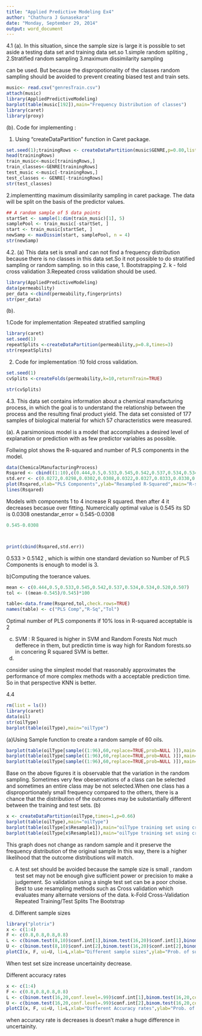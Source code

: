 ---
title: "Applied Predictive Modeling Ex4"
author: "Chathura J Gunasekara"
date: "Monday, September 29, 2014"
output: word_document
---
4.1
(a).
In this situation, since the sample size is large it is possible to 
set aside a testing data set and training data set.so 
1.simple random spliting ,
2.Stratified random sampling
3.maximum dissimilarity sampling 

can be used. But because the dispropotionality of the classes random sampling should be avoided to prevent creating biased test and train sets.

```{r,echo=FALSE}
music<- read.csv("genresTrain.csv")
attach(music)
library(AppliedPredictiveModeling)
barplot(table(music[192]),main="Frequency Distribution of classes")
library(caret)
library(proxy)
```

(b).
Code for implementing :

1. Using "createDataPartition" function in Caret package.
```{r,echo=FALSE}
set.seed(1);trainingRows <- createDataPartition(music$GENRE,p=0.80,list=FALSE)
head(trainingRows)
train_music<-music[trainingRows,]
train_classes<-GENRE[trainingRows]
test_music <-music[-trainingRows,]
test_classes <- GENRE[-trainingRows]
str(test_classes)


```
2.implementting maximum dissimilarity sampling in caret package. The data will be split on the basis of the predictor values.
```{r, echo=TRUE}

## A random sample of 5 data points
startSet <- sample(1:dim(train_music)[1], 5)
samplePool <- train_music[-startSet, ]
start <- train_music[startSet, ]
newSamp <- maxDissim(start, samplePool, n = 4)
str(newSamp)

```
4.2.
(a)
This data set is small and can not find a frequency distribution because there is no classes in this data set.So it not possible to do stratified sampling or random sampling.
so in this case,
1. Bootstrapping
2. k - fold cross validation 
3.Repeated cross validation should be used.
```{r,echo=FALSE}
library(AppliedPredictiveModeling)
data(permeability)
per_data <-cbind(permeability,fingerprints)
str(per_data)

```
(b).

1.Code for implementation :Repeated stratified sampling
```{r,echo=TRUE}
library(caret)
set.seed(1)
repeatSplits <-createDataPartition(permeability,p=0.8,times=3)
str(repeatSplits)
```
2. Code for implementation :10 fold cross validation.
```{r,echo=TRUE}
set.seed(1)
cvSplits <-createFolds(permeability,k=10,returnTrain=TRUE)

str(cvSplits)
```

4.3.
This data set contains information about a chemical manufacturing process,
in which the goal is to understand the relationship between the process and
the resulting final product yield. The data set consisted of
177 samples of biological material for which 57 characteristics were measured.

(a). A parsimonious model is a model that accomplishes a desired level of explanation or prediction with as few predictor variables as possible.

Follwing plot shows the R-squared and number of PLS components in the model. 

```{r,echo=FALSE}

data(ChemicalManufacturingProcess)
Rsqared <- cbind((1:10),c(0.444,0.5,0.533,0.545,0.542,0.537,0.534,0.534,0.520,0.507))
std.err <- c(0.0272,0.0298,0.0302,0.0308,0.0322,0.0327,0.0333,0.0330,0.0326,0.0324)
plot(Rsqared,xlab="PLS Components",ylab="Resampled R-Squared",main="R-sqred vs No. of components")
lines(Rsqared)
```
Models with components 1 to 4 increase R squared. then after 4 it decreases becasue over fitting.
Numercically optimal value is 0.545 its SD is 0.0308
onestandar_error = 0.545-0.0308 
```{r,echo=TRUE}
0.545-0.0308



print(cbind(Rsqared,std.err))
```
0.533 > 0.5142 , which is within one standard deviation
so Number of PLS Components is enough to model is 3.


b)Computing the toerance values.
```{r,echo=FALSE}
mean <- c(0.444,0.5,0.533,0.545,0.542,0.537,0.534,0.534,0.520,0.507)
tol <- ((mean-0.545)/0.545)*100

table<-data.frame(Rsqared,tol,check.rows=TRUE)
names(table) <- c("PLS Comp","R-Sq","Tol")


```
Optimal number of PLS components if 10% loss in R-squared acceptable is 2

c)
SVM  : 
R Squared is higher in SVM and Random Forests Not much defferece in them, but predictin time is way high for Random forests.so in concering R squared SVM is better.
d)

consider using the simplest model that reasonably approximates the performance of more complex methods with a acceptable prediction time. So in that perspective KNN is better.

4.4
```{r,echo=FALSE}
rm(list = ls())
library(caret)
data(oil)
str(oilType)
barplot(table(oilType),main="oilType")
```
(a)Using Sample function to create a random sample of 60 oils.
```{r,echo=FALSE}
barplot(table(oilType[sample((1:96),60,replace=TRUE,prob=NULL )]),main="oilType in random60 using sample function -01")
barplot(table(oilType[sample((1:96),60,replace=TRUE,prob=NULL )]),main="oilType in random60 using sample function -02")
barplot(table(oilType[sample((1:96),60,replace=TRUE,prob=NULL )]),main="oilType in random60 using sample function -03")
```
Base on the above figures it is observable that the variation in the random sampling. Sometimes very few obeservations of a class can be selected and sometimes an entire class may be not selected.When one class has a disproportionately
small frequency compared to the others, there is a chance that
the distribution of the outcomes may be substantially different between the
training and test sets.
(b)
```{r,echo=FALSE}
x <- createDataPartition(oilType,times=1,p=0.66)
barplot(table(oilType),main="oilType")
barplot(table(oilType[x$Resample1]),main="oilType training set using createDataPartition function - 01")
barplot(table(oilType[x$Resample1]),main="oilType training set using createDataPartition function - 02")

```
This graph does not change as random sample and it preserve the frequency distribution of the original sample In this way, there is a higher likelihood that the outcome distributions will
match.

(c)
A test set should be avoided because the sample size is small , random test set may not be enough give sufficient power or precision to make a judgement. So validation using a single test set can be a poor choise.
Best to use resampling methods such as 
Cross validation which evaluates many alternate versions of the data.
k-Fold Cross-Validation
Repeated Training/Test Splits
The Bootstrap

(d)
Different sample sizes
```{r,echo=FALSE}
library("plotrix")
x <- c(1:4)
F <- c(0.8,0.8,0.8,0.8) 
L <- c(binom.test(8,10)$conf.int[1],binom.test(16,20)$conf.int[1],binom.test(160,200)$conf.int[1],binom.test(1600,2000)$conf.int[1])
U <- c(binom.test(8,10)$conf.int[2],binom.test(16,20)$conf.int[2],binom.test(160,200)$conf.int[2],binom.test(1600,2000)$conf.int[2])
plotCI(x, F, ui=U, li=L,xlab="Different sample sizes",ylab="Prob. of success with CI")
```
When test set size increase uncertainity decrease.


Different accuracy rates
```{r,echo=FALSE}
x <- c(1:4)
F <- c(0.8,0.8,0.8,0.8) 
L <- c(binom.test(16,20,conf.level=.99)$conf.int[1],binom.test(16,20,conf.level=.95)$conf.int[1],binom.test(16,20,conf.level=.9)$conf.int[1],binom.test(16,20,conf.level=.85)$conf.int[1])
U <- c(binom.test(16,20,conf.level=.99)$conf.int[2],binom.test(16,20,conf.level=.95)$conf.int[2],binom.test(16,20,conf.level=.9)$conf.int[2],binom.test(16,20,conf.level=.85)$conf.int[2])
plotCI(x, F, ui=U, li=L,xlab="Different Accuracy rates",ylab="Prob. of success with CI")
```
when accuracy rate is decreases is doesn't make a huge difference in uncertainity.





